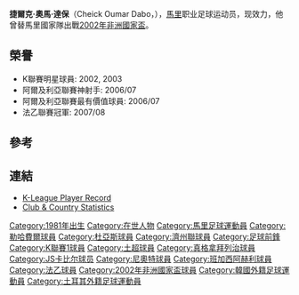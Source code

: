 {{Infobox Football biography
| playername = 達保
| image =
| fullname = Cheick Oumar Dabo
| height = {{height|m=1.83}}
| nickname =
| dateofbirth = {{Birth date and age|1981|1|12}}
| cityofbirth = [[巴馬科|巴馬科]]
| countryofbirth = [[馬里|馬里]]
| currentclub = {{tsl|en|Difaa El Jadida||艾查迪達}}
| clubnumber =
| position = [[前鋒_(足球)|前鋒]]
| youthyears =
| youthclubs =
| years =2000-01<br>2001-02<br>2002-04<br>2005<br>2006-07<br>2007-<br>2008<br>2008-09<br/>2010
| clubs = {{tsl|en|Djoliba Athletic Club||迪佐列巴}}<br />[[真格拿拜列治體育會|真格拿拜列治]]<br />[[濟州聯|富川SK]]<br />{{tsl|en|Dubai Club||杜拜會}}<br />[[卡拜里青年體育會|卡比利亞]]<br>[[勒哈費爾足球俱樂部|勒哈費爾]]<br>→ [[杜亞斯足球俱樂部|杜亞斯]]<br>→ [[尼奥尔岩羚羊足球俱乐部|尼奧特]]<br/>→ {{tsl|en|Difaa El Jadida||艾查迪達}}
| caps(goals) = <br>{{0}}0 {{0}}(0)<br>66 (20)<br><br>27 (17)<br>{{0}}6 {{0}}(1)<br>14 {{0}}(6)<br>26 {{0}}(2)<br>13 {{0}}(4)
| pcupdate = 20:35, 15 May 2010 (UTC)
| nationalyears = 2001-
| nationalteam = [[馬里國家足球隊|馬里]]
| nationalcaps(goals) = 17 {{0}}(7)<ref>{{cite news|url=http://www.chamoisniortais.fr/post/2008/09/01/Dabo |title=Cheick Oumar Dabo a signé ! |accessdate=2008-09-02 |deadurl=yes |archiveurl=https://web.archive.org/web/20080904074729/http://www.chamoisniortais.fr/post/2008/09/01/Dabo |archivedate=2008-09-04 }}</ref>
| ntupdate = 22:37, 18 December 2008 (UTC)
}}
'''捷爾克·奧馬·達保'''（Cheick Oumar Dabo，{{bd|1981年|1月12日|catIdx=Dabo ,Cheick Oumar}}），[[馬里|馬里]]职业足球运动员，现效力{{tsl|en|Difaa El Jadida||艾查迪達}}，他曾替馬里國家隊出戰[[2002年非洲國家盃|2002年非洲國家盃]]。

==榮譽==
*K聯賽明星球員: 2002, 2003
*阿爾及利亞聯賽神射手: 2006/07
*阿爾及利亞聯賽最有價值球員: 2006/07
*法乙聯賽冠軍: 2007/08 

==參考==
<references/>

==連結==
* [http://new.kleaguei.com/team/K04/player.aspx?pid=2002120 K-League Player Record]{{dead link|date=2018年3月 |bot=InternetArchiveBot |fix-attempted=yes }} {{ko icon}}
* [http://www.national-football-teams.com/v2/player.php?id=11590 Club & Country Statistics] {{Wayback|url=http://www.national-football-teams.com/v2/player.php?id=11590 |date=20121006111234 }}

{{DEFAULTSORT:Dabo, Cheick Oumar}}
[[Category:1981年出生|Category:1981年出生]]
[[Category:在世人物|Category:在世人物]]
[[Category:馬里足球運動員|Category:馬里足球運動員]]
[[Category:勒哈費爾球員|Category:勒哈費爾球員]]
[[Category:杜亞斯球員|Category:杜亞斯球員]]
[[Category:濟州聯球員|Category:濟州聯球員]]
[[Category:足球前鋒|Category:足球前鋒]]
[[Category:K聯賽1球員|Category:K聯賽1球員]]
[[Category:土超球員|Category:土超球員]]
[[Category:真格拿拜列治球員|Category:真格拿拜列治球員]]
[[Category:JS卡比尔球员|Category:JS卡比尔球员]]
[[Category:尼奧特球員|Category:尼奧特球員]]
[[Category:班加西阿赫利球員|Category:班加西阿赫利球員]]
[[Category:法乙球員|Category:法乙球員]]
[[Category:2002年非洲國家盃球員|Category:2002年非洲國家盃球員]]
[[Category:韓國外籍足球運動員|Category:韓國外籍足球運動員]]
[[Category:土耳其外籍足球運動員|Category:土耳其外籍足球運動員]]